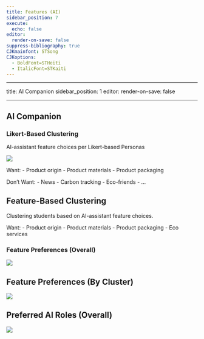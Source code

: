 ```yaml
---
title: Features (AI)
sidebar_position: 7
execute:
  echo: false
editor:
  render-on-save: false
suppress-bibliography: true
CJKmainfont: STSong
CJKoptions:
  - BoldFont=STHeiti
  - ItalicFont=STKaiti
---
```





------------------------------------------------------------------------

title: AI Companion sidebar_position: 1 editor: render-on-save: false

------------------------------------------------------------------------

## AI Companion

### Likert-Based Clustering

AI-assistant feature choices per Likert-based Personas

![](ai_files/figure-markdown_strict/cell-3-output-1.png)

Want: - Product origin - Product materials - Product packaging

Don’t Want: - News - Carbon tracking - Eco-friends - …

## Feature-Based Clustering

Clustering students based on AI-assistant feature choices.

Want: - Product origin - Product materials - Product packaging - Eco
services

### Feature Preferences (Overall)

![](ai_files/figure-markdown_strict/cell-4-output-1.png)

## Feature Preferences (By Cluster)

![](ai_files/figure-markdown_strict/cell-5-output-1.png)

## Preferred AI Roles (Overall)

![](ai_files/figure-markdown_strict/cell-6-output-1.png)
